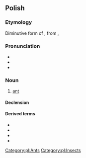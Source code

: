 {{also|mrówką}}
==Polish==

===Etymology===
Diminutive form of {{m|pl|mrówa}}, from {{etyl|sla-pro|pl}} {{m|sla-pro|*morvъ}}, {{m|sla-pro|*morvi}}

===Pronunciation===
* {{pl-IPA}}
* {{audio|pl-mrówka.ogg|audio|lang=pl}}
* {{rhymes|ufka|lang=pl}}

===Noun===
{{pl-noun|f|aug=mrówa|dim=mróweczka}}

# [[ant]]

====Declension====
{{pl-decl-noun-f}}

====Derived terms====
* {{l|pl|mrowisko}}
* {{l|pl|mrówczy}}
* {{l|pl|mrówkojad}}
* {{l|pl|mrównik}}

[[Category:pl:Ants]]
[[Category:pl:Insects]]